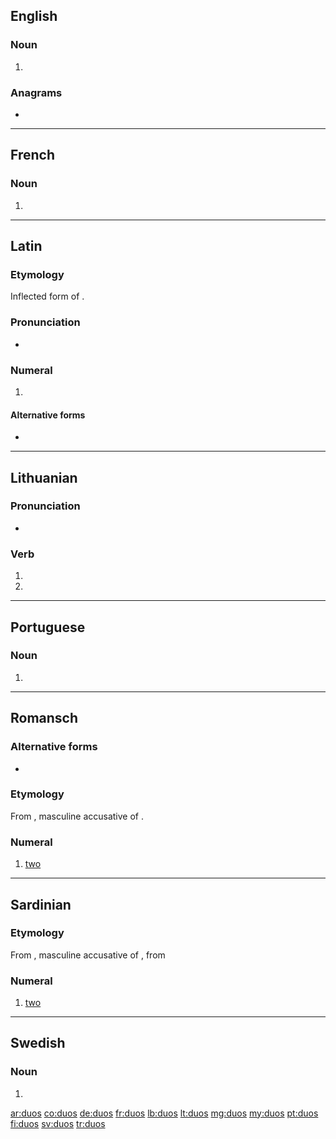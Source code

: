 {{also|Duos|dúos|duo's}}
==English==

===Noun===
{{head|en|noun plural form}}

# {{plural of|duo|lang=en}}

===Anagrams===
* {{l|en|ouds}}

----

==French==

===Noun===
{{head|fr|noun plural form|g=m}}

# {{plural of|duo|lang=fr}}

----

==Latin==

===Etymology===
Inflected form of {{m|la|duo||two}}.

===Pronunciation===
* {{a|Classical}} {{IPA|/ˈdu.oːs/||lang=la}}

===Numeral===
{{la-num-form|duōs}}

# {{inflection of|duo||acc|m|lang=la}}

====Alternative forms====
* {{l|la|duo}}

----

==Lithuanian==

===Pronunciation===
* {{IPA|[ˈduɔs]|lang=lt}}

===Verb===
{{head|lt|verb form|head=dúos}}

# {{lt-form-verb|3s|fut|duoti}}
# {{lt-form-verb|3p|fut|duoti}}

----

==Portuguese==

===Noun===
{{pt-noun-form|m-p}}

# {{plural of|duo|lang=pt}}

----

==Romansch==

===Alternative forms===
* {{qualifier|Rumantsch Grischun|Sursilvan|Sutsilvan|Surmiran}} {{l|rm|dus}}

===Etymology===
From {{inh|rm|la|duōs}}, masculine accusative of {{m|la|duo}}.

===Numeral===
{{head|rm|number}}

# {{lb|rm|Puter|Vallader|cardinal}} [[two]]

----

==Sardinian==

===Etymology===
From {{inh|sc|la|duōs}}, masculine accusative of {{m|la|duo}}, from {{inh|sc|ine-pro|*dwóh₁}}

===Numeral===
{{head|sc|numeral}}
# {{lb|sc|cardinal|Limba Sarda Comuna}} [[two]]

----

==Swedish==

===Noun===
{{head|sv|noun form}}

# {{sv-noun-form-indef-gen|duo}}

[[ar:duos]]
[[co:duos]]
[[de:duos]]
[[fr:duos]]
[[lb:duos]]
[[lt:duos]]
[[mg:duos]]
[[my:duos]]
[[pt:duos]]
[[fi:duos]]
[[sv:duos]]
[[tr:duos]]